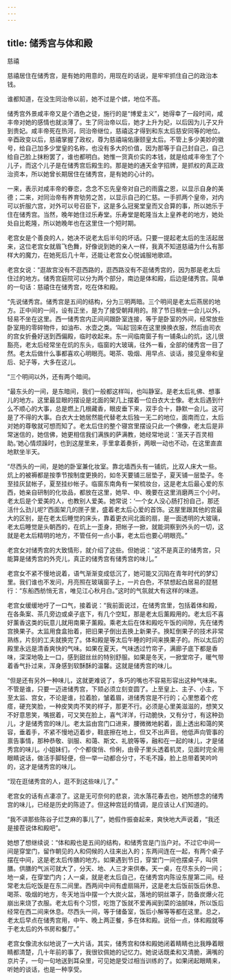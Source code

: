 ```yaml
---
---
---
```

title: 储秀宫与体和殿
---





慈禧

慈禧居住在储秀宫，是有她的用意的，用现在的话说，是牢牢抓住自己的政治本钱。

谁都知道，在没生同治帝以前，她不过是个嫔，地位不高。

储秀宫外景咸丰帝又是个酒色之徒，施行的是“博爱主义”，她得幸了一段时间，咸丰帝对她的感情也就淡薄了。生了同治帝以后，她才上升为妃，以后因为儿子又升到贵妃。咸丰帝死在热河，同治帝继位，慈禧这才得到和东太后慈安同等的地位。辛酉政变以后，慈禧掌握了政权，尊为慈禧端佑康颐皇太后。不管上多少美妙的徽号，给自己加多少堂皇的名称，也没有多大的价值，因为那等于自己封自己，自己给自己脸上抹粉罢了，谁也都明白。她惟一货真价实的本钱，就是给咸丰帝生了个儿子，而这个儿子是在储秀宫后殿生的。那是她的通天金字招牌，是抓权的真正政治资本，所以她曾长期居住在储秀宫，是有她的心计的。

一来，表示对咸丰帝的眷恋，念念不忘先皇帝对自己的雨露之恩，以显示自身的美德；二来，对同治帝有养育劬劳之苦，以显示自己的仁慈。一手抓两个皇帝，对内可以折服六宫，对外可以号召臣下，这是多么冠冕堂皇而又合算的事，所以她乐于住在储秀宫。当然，晚年她住过乐寿堂。乐寿堂是乾隆当太上皇养老的地方，她处处自比乾隆，所以她晚年也在这里住一个短时期。

老宫女是个善良的人，她决不说老太后半句的坏话。只要一提起老太后的生活起居来，这位老宫女就眉飞色舞，好像说到她的亲人一样，我真不知道慈禧为什么有那样大的魔力，在她死后几十年，还能让老宫女心悦诚服地歌颂。

老宫女说：“逛故宫没有不逛西路的，逛西路没有不逛储秀宫的，因为那是老太后住过的地方。储秀宫庭院可以分为两个部分，南边是体和殿，后边是储秀宫。简单的一句话：慈禧住在储秀宫，吃在体和殿。

“先说储秀宫。储秀宫是五间的结构，分为三明两暗。三个明间是老太后燕居的地方。正中间的一间，设有正坐，是为了接受朝拜用的。除了节日稍坐一会儿以外，轻易不坐在这里。西一储秀宫内正间间跟卧室连接，等于是卧室的外间，经常放些卧室用的零碎物件，如油布、水壶之类。‘叫起’回来在这里换换衣服，然后由司衣的宫女折叠好送到西偏殿，临时收起来。东一间临南窗子有一铺条山的炕，这儿很豁亮，老太后经常坐在炕的东头，临窗的大玻璃，往外一看，全部的储秀宫一目了然。老太后做什么事都喜欢心明眼亮。喝茶、吸烟、用早点、谈话，接见皇帝和皇后、妃子等，大多在这儿。

“三个明间以外，还有两个暗间。

“最东头的一间，是东暗间，我们一般都这样叫，也叫静室。是老太后礼佛、想事儿的地方。这里最显眼的摆设是北面的架几上摆着一位白衣大士像。老太后遇到什么不顺心的大事，总是燃上几根藏香，眼皮垂下来，双手合十，静默一会儿。这可是了不得的大事。白衣大士她居然能代替老太后独一无二的地位，面南而立，太后对她的尊敬就可想而知了。老太后住的整个寝宫里摆设只此一个佛像，老太后是非常迷信的，她信佛，她更相信我们满族的萨满教，她经常地说：‘圣天子百灵相助。’她心情烦躁时，也到这屋里来，手里拿着奏折，两眼一动也不动，在这里直直地默坐半天。

“尽西头的一间，是她的卧室兼化妆室。靠北墙西头有一铺炕，比双人床大一些。炕上的被褥都是按季节按制度更换的，如冬天要铺三层垫子，夏天铺一层垫子。冬至挂灰鼠帐子，夏至挂纱帐子。临窗东南角有一架梳妆台，这是老太后最心爱的东西，她亲自研制的化妆品，都放在这里，她早、中、晚要在这里消磨两三个小时。老太后是个爱美的人，也教别人爱美。她常说：‘一个女人没心肠打扮自己，那还活什么劲儿呢?’西面架几的匣子里，盛着老太后心爱的首饰。这屋里跟其他的宫最大的区别，是在老太后睡觉的床头，靠着更衣间北面的扇，是一面透明的大玻璃，老太后睡觉是头朝西的，在炕上一歪身，把帐子一掀，就能洞察到外头的一切，这就是老太后精明的地方，不管任何一点小事，老太后也要心明眼亮。”

老宫女对储秀宫的大致情形，就介绍了这些。但她说：“这不是真正的储秀宫，只能算是储秀宫的外壳儿，真正的储秀宫有储秀宫的味儿。”

老宫女不紧不慢地说着，语气渐渐变成低沉了，她可能又沉陷在青年时代的梦幻里。我们谁也不发问，月亮照在玻璃窗子上，一片白色，不禁想起白居易的琵琶行：“东船西舫悄无言，唯见江心秋月白。”这时的气氛就大有这样的味道。

老宫女缓缓地吁了一口气，接着说：“我前面说过，在储秀宫里，包括着体和殿，在各条案、茶几旁边或桌子底下，有几个空缸，那是老太后薰殿用的。老太后不喜好薰香这类的玩意儿就用南果子薰殿。乘老太后在体和殿吃午饭的间隙，先在储秀宫换果子。太监用食盒抬着，把旧果子倒出去换上新果子。换缸倒果子的技术非常熟练，片刻的工夫就换完了。体和殿是等太后午睡的时间来换果子的。所以太后的殿里永远是清香爽快的气味。如果在夏天，气味透过竹帘子，满廊子底下都是香味，深深地吸上一口，感到甜丝丝的特别舒服。如果是冬天，一掀堂帘子，暖气带着香气扑过来，浑身感到软酥酥的温馨。这就是储秀宫的味儿。

“但是还有另外一种味儿，这就更难说了，多巧的嘴也不容易形容出这种气味来。不管是谁，只要一迈进储秀宫，下颏必须立刻变圆了。上至皇上、主子、小主，下至太监、宫女，不论是谁，拉着脸，皱着眉，进储秀宫是不行的；心里憋着个疙瘩，硬充笑脸，一种皮笑肉不笑的样子，那更不行。必须是心里美滋滋的，想笑又不好意思笑，嘴抿着，可又笑在脸上，喜气洋洋，行动脆快，又有分寸，有这种劲儿，才是储秀宫的味儿。老太监由宫门口进来，腰微微地躬着，面上透出和蔼的笑容，垂着手，不紧不慢地迈着步，鞋底擦在地上，但又不出声音。他低声向管事的禀告事情，那种恭敬、驯服、和蔼、斯文、礼貌等等，融和在一起的味儿，才是储秀宫的味儿。小姐妹们，个个都俊俏、伶俐，由骨子里头透着机灵，见面时完全用眼睛说话，做活手脚轻便，但一举一动都合分寸，不毛不躁，脸上总带着笑吟吟的，这才是储秀宫的味儿。

“现在逛储秀宫的人，逛不到这些味儿了。”

老宫女的话有点凄凉了。这是无可奈何的悲哀，流水落花春去也，她所想念的储秀宫的味儿，已经是历史的陈迹了。但这种宫廷的情调，是应该让人们知道的。

“我不讲那些陈谷子烂芝麻的事儿了”，她假作振奋起来，爽快地大声说着，“我还是接茬说体和殿吧”。

她想了想继续说：“体和殿也是五间的结构，和储秀宫是门当户对。不过它中间一间是穿堂门，留作朝见的人和伺候的人往来出入的；东两间连在一起，有两个桌子摆在中间，这是老太后传膳的地方。如果遇到节日，穿堂门一间也摆桌子，叫供膳。供膳的气派可就大了，分天、地、人三才来供奉。天一桌，在尽东头的一间；地一桌，在穿堂门内；人一桌，就是老太后自己，在储秀宫内陈设东屋第二间。经常老太后吃饭是在东二间里。西两间中间有虚扇隔开，这是老太后饭前饭后休息、喝茶、吸烟的地方，冬天地当中摆一个大炭火盆，落地的铜丝罩子，防备炭爆火花崩出来烧了衣服。老太后有个习惯，吃饱了饭就不爱再闻到菜的油腻味，所以饭后经常在西二间来休息。尽西头一间，等于储备室，饭后小解等等都在这里。总之，老太后早点在储秀宫用，中午、晚上两正餐，多在体和殿。说俗一点，体和殿就等于老太后的外书房和餐厅。”

老宫女像流水似地说了一大片话，其实，储秀宫和体和殿她闭着睛睛也比我睁着眼睛都清楚，几十年前的事了，我很钦佩她的记忆力。她说话既柔和又清脆，满嘴的京片子，一句一句地送到耳朵里，可见她是受过相当训练的了。如果闭起眼睛来，听她的谈话，也是一种享受。